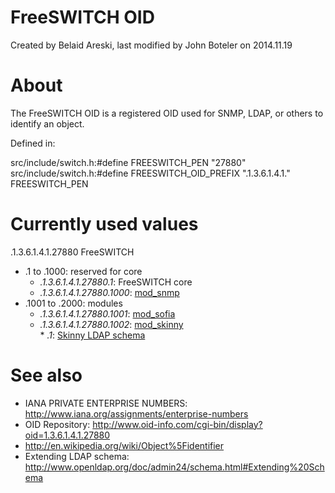 
# FreeSWITCH OID 

 Created by  Belaid Areski, last modified by  John Boteler on 2014.11.19

# About

The FreeSWITCH OID is a registered OID used for SNMP, LDAP, or others to identify an object.

Defined in:

src/include/switch.h:#define FREESWITCH_PEN "27880"
src/include/switch.h:#define FREESWITCH_OID_PREFIX ".1.3.6.1.4.1." FREESWITCH_PEN

# Currently used values

.1.3.6.1.4.1.27880 FreeSWITCH

* .1 to .1000: reserved for core  
   * _.1.3.6.1.4.1.27880.1_: FreeSWITCH core  
   * _.1.3.6.1.4.1.27880.1000_: [mod\_snmp](../mod_snmp_6586926.mdx#about)
* .1001 to .2000: modules  
   * _.1.3.6.1.4.1.27880.1001_: [mod\_sofia](../mod_sofia_1048707.mdx#about)  
   * _.1.3.6.1.4.1.27880.1002_: [mod\_skinny](../mod_skinny_3375354.mdx#docs)  
         * _.1_: [Skinny LDAP schema](https://wiki.freeswitch.org/wiki/Mod%5Fskinny/skinny.schema "Mod skinny/skinny.schema")

# See also

* IANA PRIVATE ENTERPRISE NUMBERS: <http://www.iana.org/assignments/enterprise-numbers>
* OID Repository: <http://www.oid-info.com/cgi-bin/display?oid=1.3.6.1.4.1.27880>
* <http://en.wikipedia.org/wiki/Object%5Fidentifier>
* Extending LDAP schema: <http://www.openldap.org/doc/admin24/schema.html#Extending%20Schema>


